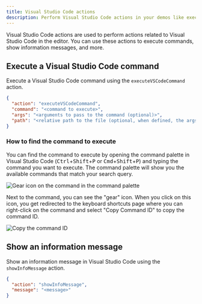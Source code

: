 ```yaml
---
title: Visual Studio Code actions
description: Perform Visual Studio Code actions in your demos like executing commands or showing an information message.
---
```




Visual Studio Code actions are used to perform actions related to Visual Studio Code in the editor. You can use these actions to execute commands, show information messages, and more.

## Execute a Visual Studio Code command

Execute a Visual Studio Code command using the `executeVSCodeCommand` action.

```json
{
  "action": "executeVSCodeCommand",
  "command": "<command to execute>",
  "args": "<arguments to pass to the command (optional)>",
  "path": "<relative path to the file (optional, when defined, the args property is ignored.)>"
}
```

### How to find the command to execute

You can find the command to execute by opening the command palette in Visual Studio Code (<kbd>Ctrl</kbd>+<kbd>Shift</kbd>+<kbd>P</kbd> or <kbd>Cmd</kbd>+<kbd>Shift</kbd>+<kbd>P</kbd>) and typing the command you want to execute. The command palette will show you the available commands that match your search query.

<Image class="mx-auto" src={gearImage} alt="Gear icon on the command in the command palette" />

Next to the command, you can see the "gear" icon. When you click on this icon, you get redirected to the keyboard shortcuts page where you can right-click on the command and select "Copy Command ID" to copy the command ID.

<Image class="mx-auto" src={copyImage} alt="Copy the command ID" />

## Show an information message

Show an information message in Visual Studio Code using the `showInfoMessage` action.

```json
{
  "action": "showInfoMessage",
  "message": "<message>"
}
```